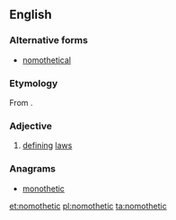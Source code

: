 ==English==

===Alternative forms===
* [[nomothetical]]

===Etymology===
From {{etyl|grc|en}} {{m|grc|νομοθετικός}}.

===Adjective===
{{en-adj}}
# {{label|en|rare}} [[define|defining]] [[law]]s

===Anagrams===
* [[monothetic#English|monothetic]]

[[et:nomothetic]]
[[pl:nomothetic]]
[[ta:nomothetic]]